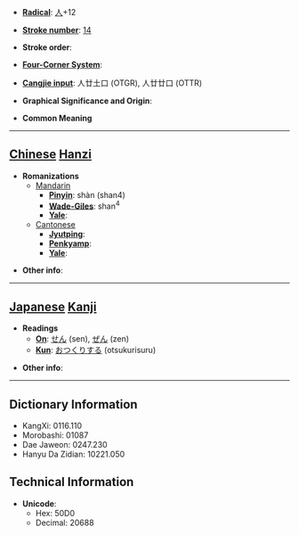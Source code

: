 * '''[[Wiktionary:Chinese radical index| Radical]]''': [[Wiktionary:Chinese radical index 人|人]]+12

* '''[[Wiktionary:Chinese total strokes index|Stroke number]]''': [[Wiktionary:Chinese total strokes index 14|14]]

* '''Stroke order''': 

* '''[[Wiktionary:Chinese four corner index|Four-Corner System]]''': 

* '''[[Wiktionary:Chinese Cangjie index|Cangjie input]]''': 人廿土口 (OTGR), 人廿廿口 (OTTR)

* '''Graphical Significance and Origin''': 

* '''Common Meaning'''

----

== [[Chinese]] [[Hanzi]] ==

* '''Romanizations'''
** [[Mandarin]]
*** '''[[Pinyin]]''': shàn (shan4)
*** '''[[Wade-Giles]]''': shan<sup>4</sup>
*** '''[[Yale]]''': 
**[[Cantonese]]
***'''[[Jyutping]]''':
***'''[[Penkyamp]]''': 
***'''[[Yale]]''': 

* '''Other info''': 

----

== [[Japanese]] [[Kanji]] ==

* '''Readings'''
** '''[[On]]''': [[せん]] (sen), [[ぜん]] (zen)
** '''[[Kun]]''': [[おつくりする]] (otsukurisuru)

* '''Other info''':  

----

== Dictionary Information ==

* KangXi: 0116.110
* Morobashi: 01087
* Dae Jaweon: 0247.230
* Hanyu Da Zidian: 10221.050

== Technical Information ==

* '''Unicode''':
** Hex: 50D0
** Decimal: 20688